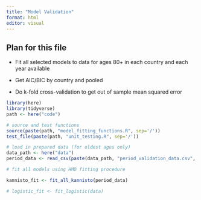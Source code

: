 ```yaml
---
title: "Model Validation"
format: html
editor: visual
---
```


## Plan for this file

-   Fit all selected models to data for ages 80+ in each country and each year available

-   Get AIC/BIC by country and pooled

-   Do k-fold cross-validation to get out of sample mean squared error

```r
library(here)
library(tidyverse)
path <- here("code")
```

```r
# source and test functions
source(paste(path, "model_fitting_functions.R", sep='/'))
test_file(paste(path, "unit_testing.R", sep='/'))
```

```r
# load in prepared data (for oldest ages only)
data_path <- here("data")
period_data <- read_csv(paste(data_path, "period_validation_data.csv", sep='/'))
```

```r
# fit all models using HMD fitting procedure 

kannisto_fit <- fit_all_kannisto(period_data)

# logistic_fit <- fit_logistic(data)

```
